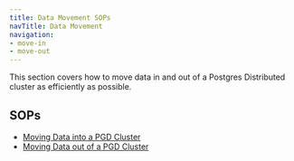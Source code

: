 ```yaml
---
title: Data Movement SOPs
navTitle: Data Movement
navigation:
- move-in
- move-out
---
```


This section covers how to move data in and out of a Postgres Distributed cluster as efficiently as possible.

## SOPs

- [Moving Data into a PGD Cluster](/pgd/6/essential-how-to/sops/data-movement/move-in)
- [Moving Data out of a PGD Cluster](/pgd/6/essential-how-to/sops/data-movement/move-out)
